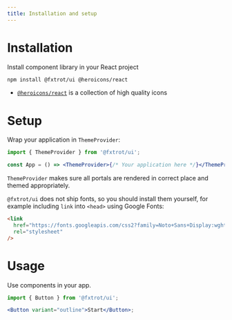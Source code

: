 ```yaml
---
title: Installation and setup
---
```


# Installation

Install component library in your React project

```bash
npm install @fxtrot/ui @heroicons/react
```

- [`@heroicons/react`](https://github.com/tailwindlabs/heroicons) is a collection of high quality icons

# Setup

Wrap your application in `ThemeProvider`:

```jsx
import { ThemeProvider } from '@fxtrot/ui';

const App = () => <ThemeProvider>{/* Your application here */}</ThemeProvider>;
```

`ThemeProvider` makes sure all portals are rendered in correct place and themed appropriately.

`@fxtrot/ui` does not ship fonts, so you should install them yourself, for example including `link` into `<head>` using Google Fonts:

```html
<link
  href="https://fonts.googleapis.com/css2?family=Noto+Sans+Display:wght@100;200;300;400;500;600;700;800;900&display=swap"
  rel="stylesheet"
/>
```

# Usage

Use components in your app.

```jsx
import { Button } from '@fxtrot/ui';

<Button variant="outline">Start</Button>;
```
